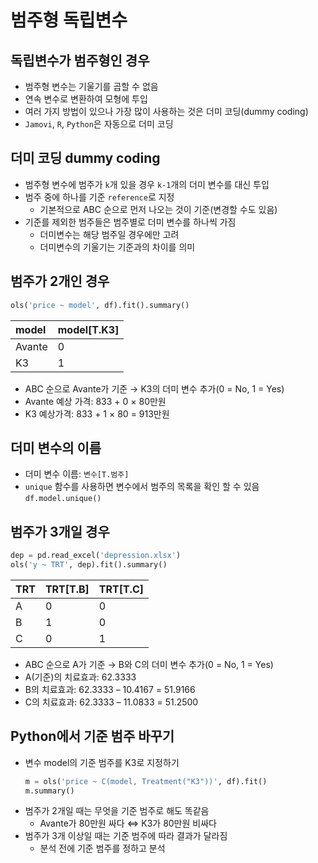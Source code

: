 # 범주형 독립변수



## 독립변수가 범주형인 경우
- 범주형 변수는 기울기를 곱할 수 없음
- 연속 변수로 변환하여 모형에 투입
- 여러 가지 방법이 있으나 가장 많이 사용하는 것은 더미 코딩(dummy coding)
- `Jamovi`, `R`, `Python`은 자동으로 더미 코딩



## 더미 코딩 dummy coding
- 범주형 변수에 범주가 `k`개 있을 경우 `k-1`개의 더미 변수를 대신 투입
- 범주 중에 하나를 기준 `reference`로 지정
    - 기본적으로 ABC 순으로 먼저 나오는 것이 기준(변경할 수도 있음)
- 기준를 제외한 범주들은 범주별로 더미 변수를 하나씩 가짐
    - 더미변수는 해당 범주일 경우에만 고려
    - 더미변수의 기울기는 기준과의 차이를 의미



## 범주가 2개인 경우

```python
ols('price ~ model', df).fit().summary()
```

| model  | model[T.K3] |
| :----- | :---------- |
| Avante | 0           |
| K3     | 1           |

- ABC 순으로 Avante가 기준 → K3의 더미 변수 추가(0 = No, 1 = Yes)
- Avante 예상 가격: 833 + 0 × 80만원
- K3 예상가격: 833 + 1 × 80 = 913만원



## 더미 변수의 이름
- 더미 변수 이름: `변수[T.범주]`
- `unique` 함수를 사용하면 변수에서 범주의 목록을 확인 할 수 있음
  `df.model.unique()`


## 범주가 3개일 경우

```python
dep = pd.read_excel('depression.xlsx')
ols('y ~ TRT', dep).fit().summary()
```

| TRT | TRT[T.B] | TRT[T.C] |
| :-- | :------- | :------- |
| A   | 0        | 0        |
| B   | 1        | 0        |
| C   | 0        | 1        |

- ABC 순으로 A가 기준 → B와 C의 더미 변수 추가(0 = No, 1 = Yes)
- A(기준)의 치료효과: 62.3333
- B의 치료효과: 62.3333 – 10.4167 = 51.9166
- C의 치료효과: 62.3333 – 11.0833 = 51.2500


## Python에서 기준 범주 바꾸기
- 변수 model의 기준 범주를 K3로 지정하기
  ```python
  m = ols('price ~ C(model, Treatment("K3"))', df).fit()
  m.summary()
  ```
- 범주가 2개일 때는 무엇을 기준 범주로 해도 똑같음
    - Avante가 80만원 싸다 ⇔ K3가 80만원 비싸다
- 범주가 3개 이상일 때는 기준 범주에 따라 결과가 달라짐
    - 분석 전에 기준 범주를 정하고 분석